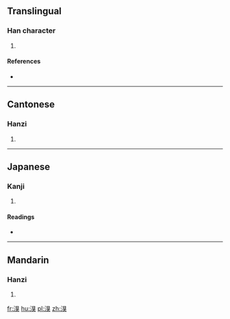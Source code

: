 ==Translingual==

===Han character===
{{Han char|rn=85|rad=水|as=09|sn=12|four=36134|canj=EBUK}}

# {{defn|Han|sort=水09}}

====References====
* {{Han ref|kx=0638.060|dkj=17863|dj=1045.010|hdz=31673.100|uh=6E68|ud=28264|bh=DA40|bd=55872}}

----

==Cantonese==

===Hanzi===
{{yue-hanzi|jyut=|y=gwik6}}

# {{defn|lang=yue|sort=水09}}

----

==Japanese==

===Kanji===
{{ja-kanji|grade=|rs=水09}}

# {{defn|lang=ja|sort=水09}}

====Readings====
* {{ja-readings|on=[[けき]] (keki), [[きゃく]] (kyaku)|kun=}}

----

==Mandarin==

===Hanzi===
{{cmn-hanzi|pin=[[jú<sup>2</sup>]] ([[jú<sup>2</sup>]])|wg=chü<sup>2</sup>}}

# {{defn|lang=cmn|sort=水09}}

[[fr:湨]]
[[hu:湨]]
[[pl:湨]]
[[zh:湨]]